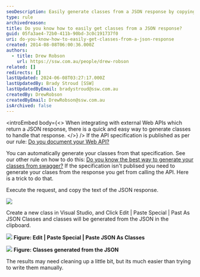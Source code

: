 ```yaml
---
seoDescription: Easily generate classes from a JSON response by copying the text, pasting it as JSON classes in Visual Studio, and cleaning up the results for a time-saving solution.
type: rule
archivedreason:
title: Do you know how to easily get classes from a JSON response?
guid: 05fa3ae4-72b0-411b-90bd-3c0c191737f0
uri: do-you-know-how-to-easily-get-classes-from-a-json-response
created: 2014-08-08T06:00:36.000Z
authors:
  - title: Drew Robson
    url: https://ssw.com.au/people/drew-robson
related: []
redirects: []
lastUpdated: 2024-06-08T03:27:17.000Z
lastUpdatedBy: Brady Stroud [SSW]
lastUpdatedByEmail: bradystroud@ssw.com.au
createdBy: DrewRobson
createdByEmail: DrewRobson@ssw.com.au
isArchived: false
---
```


<introEmbed
  body={<>
When integrating with external Web APIs which return a JSON response, there is a quick and easy way to generate classes to handle that response.
  </>}
/>
If the API specification is published as per our rule: [Do you document your Web API?](/do-you-document-your-webapi)

You can automatically generate your classes from that specification. See our other rule on how to do this: [Do you know the best way to generate your classes from swagger?](/the-best-way-the-best-way-to-generate-your-entities-from-swagger)
If the specification isn't publised you need to generate your clases from the response you get from calling the API. Here is a trick to do that.

Execute the request, and copy the text of the JSON response.

![](/uploads/rules/do-you-know-how-to-easily-get-classes-from-a-json-response/8-08-2014-3-41-23-PM-compressor.png)

Create a new class in Visual Studio, and Click Edit | Paste Special | Past As JSON Classes and classes will be generated from the JSON in the clipboard.

![](/uploads/rules/do-you-know-how-to-easily-get-classes-from-a-json-response/8-08-2014-3-53-17-PM-compressor.png)
**Figure: Edit | Paste Special | Paste JSON As Classes**

![](/uploads/rules/do-you-know-how-to-easily-get-classes-from-a-json-response/8-08-2014-3-56-34-PM-compressor.png)
**Figure: Classes generated from the JSON**

The results may need cleaning up a little bit, but its much easier than trying to write them manually.
